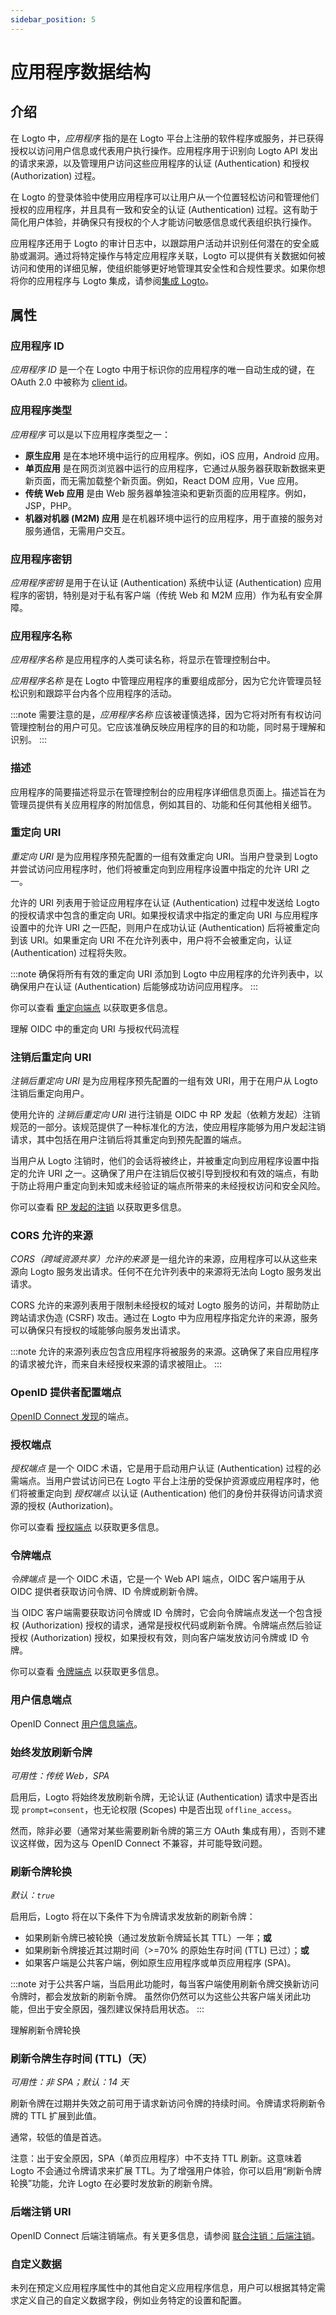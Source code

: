 ```yaml
---
sidebar_position: 5
---
```


# 应用程序数据结构

## 介绍

在 Logto 中，_应用程序_ 指的是在 Logto 平台上注册的软件程序或服务，并已获得授权以访问用户信息或代表用户执行操作。应用程序用于识别向 Logto API 发出的请求来源，以及管理用户访问这些应用程序的认证 (Authentication) 和授权 (Authorization) 过程。

在 Logto 的登录体验中使用应用程序可以让用户从一个位置轻松访问和管理他们授权的应用程序，并且具有一致和安全的认证 (Authentication) 过程。这有助于简化用户体验，并确保只有授权的个人才能访问敏感信息或代表组织执行操作。

应用程序还用于 Logto 的审计日志中，以跟踪用户活动并识别任何潜在的安全威胁或漏洞。通过将特定操作与特定应用程序关联，Logto 可以提供有关数据如何被访问和使用的详细见解，使组织能够更好地管理其安全性和合规性要求。如果你想将你的应用程序与 Logto 集成，请参阅[集成 Logto](/integrate-logto)。

## 属性

### 应用程序 ID

_应用程序 ID_ 是一个在 Logto 中用于标识你的应用程序的唯一自动生成的键，在 OAuth 2.0 中被称为 [client id](https://www.oauth.com/oauth2-servers/client-registration/client-id-secret/)。

### 应用程序类型

_应用程序_ 可以是以下应用程序类型之一：

- **原生应用** 是在本地环境中运行的应用程序。例如，iOS 应用，Android 应用。
- **单页应用** 是在网页浏览器中运行的应用程序，它通过从服务器获取新数据来更新页面，而无需加载整个新页面。例如，React DOM 应用，Vue 应用。
- **传统 Web 应用** 是由 Web 服务器单独渲染和更新页面的应用程序。例如，JSP，PHP。
- **机器对机器 (M2M) 应用** 是在机器环境中运行的应用程序，用于直接的服务对服务通信，无需用户交互。

### 应用程序密钥

_应用程序密钥_ 是用于在认证 (Authentication) 系统中认证 (Authentication) 应用程序的密钥，特别是对于私有客户端（传统 Web 和 M2M 应用）作为私有安全屏障。

### 应用程序名称

_应用程序名称_ 是应用程序的人类可读名称，将显示在管理控制台中。

_应用程序名称_ 是在 Logto 中管理应用程序的重要组成部分，因为它允许管理员轻松识别和跟踪平台内各个应用程序的活动。

:::note
需要注意的是，_应用程序名称_ 应该被谨慎选择，因为它将对所有有权访问管理控制台的用户可见。它应该准确反映应用程序的目的和功能，同时易于理解和识别。
:::

### 描述

应用程序的简要描述将显示在管理控制台的应用程序详细信息页面上。描述旨在为管理员提供有关应用程序的附加信息，例如其目的、功能和任何其他相关细节。

### 重定向 URI

_重定向 URI_ 是为应用程序预先配置的一组有效重定向 URI。当用户登录到 Logto 并尝试访问应用程序时，他们将被重定向到应用程序设置中指定的允许 URI 之一。

允许的 URI 列表用于验证应用程序在认证 (Authentication) 过程中发送给 Logto 的授权请求中包含的重定向 URI。如果授权请求中指定的重定向 URI 与应用程序设置中的允许 URI 之一匹配，则用户在成功认证 (Authentication) 后将被重定向到该 URI。如果重定向 URI 不在允许列表中，用户将不会被重定向，认证 (Authentication) 过程将失败。

:::note
确保将所有有效的重定向 URI 添加到 Logto 中应用程序的允许列表中，以确保用户在认证 (Authentication) 后能够成功访问应用程序。
:::

你可以查看 [重定向端点](https://datatracker.ietf.org/doc/html/rfc6749#section-3.1.2) 以获取更多信息。

<Url href="https://blog.logto.io/redirect-uri-in-authorization-code-flow">
  理解 OIDC 中的重定向 URI 与授权代码流程
</Url>

### 注销后重定向 URI

_注销后重定向 URI_ 是为应用程序预先配置的一组有效 URI，用于在用户从 Logto 注销后重定向用户。

使用允许的 _注销后重定向 URI_ 进行注销是 OIDC 中 RP 发起（依赖方发起）注销规范的一部分。该规范提供了一种标准化的方法，使应用程序能够为用户发起注销请求，其中包括在用户注销后将其重定向到预先配置的端点。

当用户从 Logto 注销时，他们的会话将被终止，并被重定向到应用程序设置中指定的允许 URI 之一。这确保了用户在注销后仅被引导到授权和有效的端点，有助于防止将用户重定向到未知或未经验证的端点所带来的未经授权访问和安全风险。

你可以查看 [RP 发起的注销](https://openid.net/specs/openid-connect-rpinitiated-1_0.html#RPLogout) 以获取更多信息。

### CORS 允许的来源

_CORS（跨域资源共享）允许的来源_ 是一组允许的来源，应用程序可以从这些来源向 Logto 服务发出请求。任何不在允许列表中的来源将无法向 Logto 服务发出请求。

CORS 允许的来源列表用于限制未经授权的域对 Logto 服务的访问，并帮助防止跨站请求伪造 (CSRF) 攻击。通过在 Logto 中为应用程序指定允许的来源，服务可以确保只有授权的域能够向服务发出请求。

:::note
允许的来源列表应包含应用程序将被服务的来源。这确保了来自应用程序的请求被允许，而来自未经授权来源的请求被阻止。
:::

### OpenID 提供者配置端点

[OpenID Connect 发现](https://openid.net/specs/openid-connect-discovery-1_0.html#ProviderConfigurationRequest)的端点。

### 授权端点

_授权端点_ 是一个 OIDC 术语，它是用于启动用户认证 (Authentication) 过程的必需端点。当用户尝试访问已在 Logto 平台上注册的受保护资源或应用程序时，他们将被重定向到 _授权端点_ 以认证 (Authentication) 他们的身份并获得访问请求资源的授权 (Authorization)。

你可以查看 [授权端点](https://openid.net/specs/openid-connect-core-1_0.html#AuthorizationEndpoint) 以获取更多信息。

### 令牌端点

_令牌端点_ 是一个 OIDC 术语，它是一个 Web API 端点，OIDC 客户端用于从 OIDC 提供者获取访问令牌、ID 令牌或刷新令牌。

当 OIDC 客户端需要获取访问令牌或 ID 令牌时，它会向令牌端点发送一个包含授权 (Authorization) 授权的请求，通常是授权代码或刷新令牌。令牌端点然后验证授权 (Authorization) 授权，如果授权有效，则向客户端发放访问令牌或 ID 令牌。

你可以查看 [令牌端点](https://openid.net/specs/openid-connect-core-1_0.html#TokenEndpoint) 以获取更多信息。

### 用户信息端点

OpenID Connect [用户信息端点](https://openid.net/specs/openid-connect-core-1_0.html#UserInfo)。

### 始终发放刷新令牌

_可用性：传统 Web，SPA_

启用后，Logto 将始终发放刷新令牌，无论认证 (Authentication) 请求中是否出现 `prompt=consent`，也无论权限 (Scopes) 中是否出现 `offline_access`。

然而，除非必要（通常对某些需要刷新令牌的第三方 OAuth 集成有用），否则不建议这样做，因为这与 OpenID Connect 不兼容，并可能导致问题。

### 刷新令牌轮换

_默认：`true`_

启用后，Logto 将在以下条件下为令牌请求发放新的刷新令牌：

- 如果刷新令牌已被轮换（通过发放新令牌延长其 TTL）一年；**或**
- 如果刷新令牌接近其过期时间（>=70% 的原始生存时间 (TTL) 已过）；**或**
- 如果客户端是公共客户端，例如原生应用程序或单页应用程序 (SPA)。

:::note
对于公共客户端，当启用此功能时，每当客户端使用刷新令牌交换新访问令牌时，都会发放新的刷新令牌。
虽然你仍然可以为这些公共客户端关闭此功能，但出于安全原因，强烈建议保持启用状态。
:::

<Url href="https://blog.logto.io/understanding-refresh-token-rotation">理解刷新令牌轮换</Url>

### 刷新令牌生存时间 (TTL)（天）

_可用性：非 SPA；默认：14 天_

刷新令牌在过期并失效之前可用于请求新访问令牌的持续时间。令牌请求将刷新令牌的 TTL 扩展到此值。

通常，较低的值是首选。

注意：出于安全原因，SPA（单页应用程序）中不支持 TTL 刷新。这意味着 Logto 不会通过令牌请求来扩展 TTL。为了增强用户体验，你可以启用“刷新令牌轮换”功能，允许 Logto 在必要时发放新的刷新令牌。

### 后端注销 URI

OpenID Connect 后端注销端点。有关更多信息，请参阅 [联合注销：后端注销](#)。

### 自定义数据

未列在预定义应用程序属性中的其他自定义应用程序信息，用户可以根据其特定需求定义自己的自定义数据字段，例如业务特定的设置和配置。
